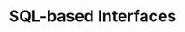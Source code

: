 ---
id: sql-based
title: SQL-based Interfaces
slug: /setup-and-administration/interfaces/sql-based
description: ''
tags: []
---